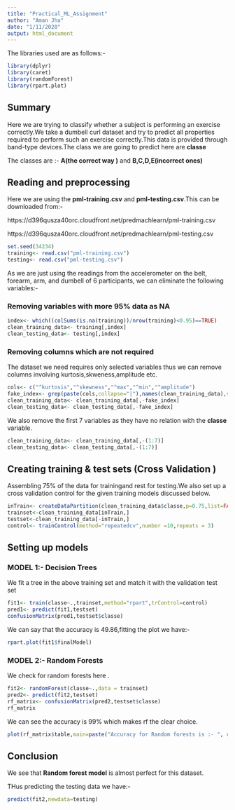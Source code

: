 ```yaml
---
title: "Practical_ML_Assignment"
author: "Aman Jha"
date: "1/11/2020"
output: html_document
---
```


The libraries used are as follows:- 
```r
library(dplyr)
library(caret)
library(randomForest)
library(rpart.plot)
```

## Summary
<p>
Here we are trying to classify whether a subject is performing an exercise correctly.We take a dumbell curl dataset and try to predict all properties required to perform such an exercise correctly.This data is provided through band-type devices.The class we are going to predict here are **classe**
</p>

<p>
The classes are :- **A(the correct way )** and **B,C,D,E(incorrect ones)**
</p>

## Reading and preprocessing 
<p>Here we are using the **pml-training.csv** and **pml-testing.csv**.This can be downloaded from:-</p>
<p>https://d396qusza40orc.cloudfront.net/predmachlearn/pml-training.csv</p>
<p>https://d396qusza40orc.cloudfront.net/predmachlearn/pml-testing.csv</p>

```r
set.seed(34234)
training<- read.csv("pml-training.csv")
testing<- read.csv("pml-testing.csv")
```

<p>As we are just using the readings from the accelerometer  on the belt, forearm, arm, and dumbell of 6 participants, we can eliminate the following variables:- </p>
### Removing variables with more 95% data as NA

```r
index<- which((colSums(is.na(training))/nrow(training)<0.95)==TRUE)
clean_training_data<- training[,index]
clean_testing_data<- testing[,index]
```
### Removing columns which are not required 
<p>
The dataset we need requires only selected variables thus we can remove columns involving kurtosis,skweness,amplitude etc.
</p>

```r
cols<- c("^kurtosis","^skewness","^max","^min","^amplitude")
fake_index<- grep(paste(cols,collapse="|"),names(clean_training_data),value=FALSE)
clean_training_data<- clean_training_data[,-fake_index]
clean_testing_data<- clean_testing_data[,-fake_index]

```
<p>
We also remove the first 7 variables as they have no relation with the **classe** variable.
</p>
```r
clean_training_data<- clean_training_data[,-(1:7)]
clean_testing_data<- clean_testing_data[,-(1:7)]
```

## Creating training & test sets (Cross Validation )

<p>Assembling 75% of the data for trainingand rest for testing.We also set up a cross validation control for the given training models discussed below.</p>
```r
inTrain<- createDataPartition(clean_training_data$classe,p=0.75,list=FALSE)
trainset<-clean_training_data[inTrain,]
testset<-clean_training_data[-inTrain,]
control<- trainControl(method="repeatedcv",number =10,repeats = 3)
```

## Setting up models

### MODEL 1:- Decision Trees

<p>We fit a tree in the above training set and match it with the validation test set</p>
```r
fit1<- train(classe~.,trainset,method="rpart",trControl=control)
pred1<- predict(fit1,testset)
confusionMatrix(pred1,testset$classe)
```
<p>We can say that the accuracy is 49.86,fitting the plot we have:- </p>
```r
rpart.plot(fit1$finalModel)
```
<p></p>
### MODEL 2:- Random Forests
<p>We check for random forests here .</p>
```r
fit2<- randomForest(classe~.,data = trainset)
pred2<- predict(fit2,testset)
rf_matrix<- confusionMatrix(pred2,testset$classe)
rf_matrix
```
<p>We can see the accuracy is 99% which makes rf the clear choice.</p>
```r
plot(rf_matrix$table,main=paste("Accuracy for Random forests is :- ", round(rf_matrix$overall[[1]],4)))
```
<p></p>
## Conclusion 
<p>We see that **Random forest model** is almost perfect for this dataset. </p>
<p>THus predicting the testing data we have:- </p>
```r
predict(fit2,newdata=testing)
```